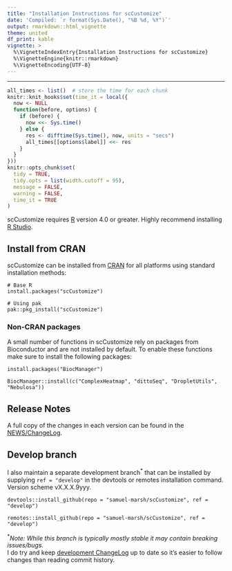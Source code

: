 ```yaml
---
title: "Installation Instructions for scCustomize"
date: 'Compiled: `r format(Sys.Date(), "%B %d, %Y")`'
output: rmarkdown::html_vignette
theme: united
df_print: kable
vignette: >
  %\VignetteIndexEntry{Installation Instructions for scCustomize}
  %\VignetteEngine{knitr::rmarkdown}
  %\VignetteEncoding{UTF-8}
---
```

***

<style>
p.caption {
  font-size: 0.9em;
}
</style>
 
```r
all_times <- list()  # store the time for each chunk
knitr::knit_hooks$set(time_it = local({
  now <- NULL
  function(before, options) {
    if (before) {
      now <<- Sys.time()
    } else {
      res <- difftime(Sys.time(), now, units = "secs")
      all_times[[options$label]] <<- res
    }
  }
}))
knitr::opts_chunk$set(
  tidy = TRUE,
  tidy.opts = list(width.cutoff = 95),
  message = FALSE,
  warning = FALSE,
  time_it = TRUE
)
```

scCustomize requires [R](https://www.r-project.org/) version 4.0 or greater. Highly recommend installing [R Studio](https://www.rstudio.com/).

## Install from CRAN  
scCustomize can be installed from [CRAN](https://cran.r-project.org/package=scCustomize) for all platforms using standard installation methods:
```
# Base R
install.packages("scCustomize")

# Using pak
pak::pkg_install("scCustomize")
```

### Non-CRAN packages  
A small number of functions in scCustomize rely on packages from Bioconductor and are not installed by default.  To enable these functions make sure to install the following packages:
```
install.packages("BiocManager")

BiocManager::install(c("ComplexHeatmap", "dittoSeq", "DropletUtils", "Nebulosa"))
```

## Release Notes  
A full copy of the changes in each version can be found in the [NEWS/ChangeLog](https://samuel-marsh.github.io/scCustomize/news/index.html).


## Develop branch    
I also maintain a separate development branch<sup>\*</sup> that can be installed by supplying `ref = "develop"` in the devtools or remotes installation command.  Version scheme vX.X.X.9yyy.  

```
devtools::install_github(repo = "samuel-marsh/scCustomize", ref = "develop")

remotes::install_github(repo = "samuel-marsh/scCustomize", ref = "develop")
```

<sup>\*</sup>*Note: While this branch is typically mostly stable it may contain breaking issues/bugs.*  
I do try and keep [development ChangeLog](https://github.com/samuel-marsh/scCustomize/blob/develop/NEWS.md) up to date so it's easier to follow changes than reading commit history.
